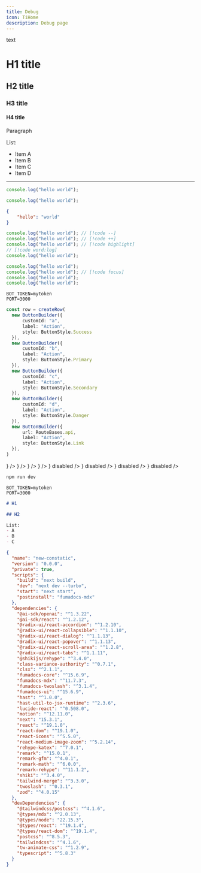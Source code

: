 ```yaml
---
title: Debug
icon: TiHome
description: Debug page
---
```



text

# H1 title

## H2 title

### H3 title

#### H4 title

Paragraph

List:
- Item A
- Item B
- Item C
- Item D

---

<div className="flex flex-col gap-1">
  <DiscordSlashCommand name="ping" />
  <DiscordSlashCommand 
    name="gerenciar"
    group="canais"
    subcommand="criar"
    description="Crie um novo canal do discord"
    options={[
      {
        name: "nome",
        description: "Digite o novo nome do canal",
        type: "text"
      }
    ]}
  />
</div>

```ts title="index.ts"
console.log("hello world");
```

```js tab="Exemplo 1" title="index.js"
console.log("hello world");
```
```json tab="Exemplo 2" title="index.json"
{
    "hello": "world"
}
```

```ts title="index.ts"
console.log("hello world"); // [!code --]
console.log("hello world"); // [!code ++]
console.log("hello world"); // [!code highlight]
// [!code word:log]
console.log("hello world"); 
```

```ts title="index.ts"
console.log("hello world");
console.log("hello world"); // [!code focus]
console.log("hello world");
console.log("hello world"); 
```

```properties title=".properties"
BOT_TOKEN=mytoken
PORT=3000
```


```ts title="buttons.ts"
const row = createRow(
  new ButtonBuilder({
      customId: "a",
      label: "Action", 
      style: ButtonStyle.Success
  }),
  new ButtonBuilder({
      customId: "b",
      label: "Action", 
      style: ButtonStyle.Primary
  }),
  new ButtonBuilder({
      customId: "c",
      label: "Action", 
      style: ButtonStyle.Secondary
  }),
  new ButtonBuilder({
      customId: "d",
      label: "Action", 
      style: ButtonStyle.Danger
  }),
  new ButtonBuilder({
      url: RouteBases.api,
      label: "Action", 
      style: ButtonStyle.Link
  }),
)
```

<div className="flex flex-col gap-2">
<DiscordActionRow>
  <DiscordButton label="Action" style="success" icon={<icons.IoMdPersonAdd/>} />
  <DiscordButton label="Action" style="danger" icon={<icons.IoMdPersonAdd/>} />
  <DiscordButton label="Action" style="primary" icon={<icons.IoMdPersonAdd/>} />
  <DiscordButton label="Action" style="secondary" icon={<icons.IoMdPersonAdd/>} />
</DiscordActionRow>
<DiscordActionRow>
  <DiscordButton label="Action" style="success" icon={<icons.IoMdPersonAdd/>} disabled />
  <DiscordButton label="Action" style="danger" icon={<icons.IoMdPersonAdd/>} disabled />
  <DiscordButton label="Action" style="primary" icon={<icons.IoMdPersonAdd/>} disabled />
  <DiscordButton label="Action" style="secondary" icon={<icons.IoMdPersonAdd/>} disabled />
</DiscordActionRow>
</div>

```bash title="start.sh"
npm run dev
```

```dotenv title=".env"
BOT_TOKEN=mytoken
PORT=3000
```

```md title=".env"
# H1

## H2

List:
- A
- B
- C
```

```json title="package.json"
{
  "name": "new-constatic",
  "version": "0.0.0",
  "private": true,
  "scripts": {
    "build": "next build",
    "dev": "next dev --turbo",
    "start": "next start",
    "postinstall": "fumadocs-mdx"
  },
  "dependencies": {
    "@ai-sdk/openai": "^1.3.22",
    "@ai-sdk/react": "^1.2.12",
    "@radix-ui/react-accordion": "^1.2.10",
    "@radix-ui/react-collapsible": "^1.1.10",
    "@radix-ui/react-dialog": "^1.1.13",
    "@radix-ui/react-popover": "^1.1.13",
    "@radix-ui/react-scroll-area": "^1.2.8",
    "@radix-ui/react-tabs": "^1.1.11",
    "@shikijs/rehype": "^3.4.0",
    "class-variance-authority": "^0.7.1",
    "clsx": "^2.1.1",
    "fumadocs-core": "^15.6.9",
    "fumadocs-mdx": "^11.7.3",
    "fumadocs-twoslash": "^3.1.4",
    "fumadocs-ui": "^15.6.9",
    "hast": "^1.0.0",
    "hast-util-to-jsx-runtime": "^2.3.6",
    "lucide-react": "^0.508.0",
    "motion": "^12.11.0",
    "next": "15.3.1",
    "react": "^19.1.0",
    "react-dom": "^19.1.0",
    "react-icons": "^5.5.0",
    "react-medium-image-zoom": "^5.2.14",
    "rehype-katex": "^7.0.1",
    "remark": "^15.0.1",
    "remark-gfm": "^4.0.1",
    "remark-math": "^6.0.0",
    "remark-rehype": "^11.1.2",
    "shiki": "^3.4.0",
    "tailwind-merge": "^3.3.0",
    "twoslash": "^0.3.1",
    "zod": "^4.0.15"
  },
  "devDependencies": {
    "@tailwindcss/postcss": "^4.1.6",
    "@types/mdx": "^2.0.13",
    "@types/node": "22.15.3",
    "@types/react": "^19.1.4",
    "@types/react-dom": "^19.1.4",
    "postcss": "^8.5.3",
    "tailwindcss": "^4.1.6",
    "tw-animate-css": "^1.2.9",
    "typescript": "^5.8.3"
  }
}
```
